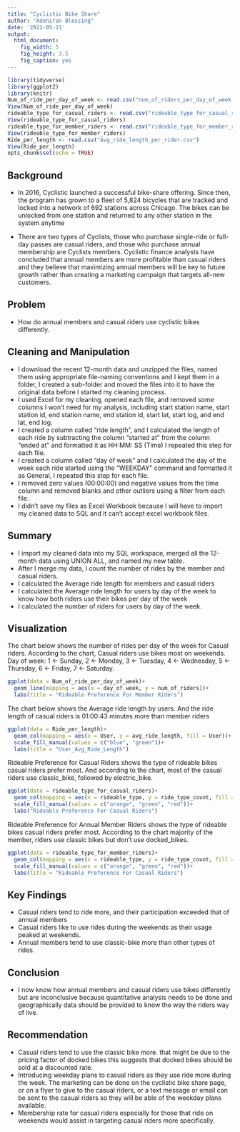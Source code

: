 ```yaml
---
title: "Cyclistic Bike Share"
author: "Adeniran Blessing"
date: '2022-05-21'
output: 
  html_document: 
    fig_width: 5
    fig_height: 3.5
    fig_caption: yes
---
```


```r
library(tidyverse)
library(ggplot2)
library(knitr)
Num_of_ride_per_day_of_week <- read.csv("num_of_riders_per_day_of_week.csv")
View(Num_of_ride_per_day_of_week)
rideable_type_for_casual_riders <- read.csv("rideable_type_for_casual_riders.csv")
View(rideable_type_for_casual_riders)
rideable_type_for_member_riders <- read.csv("rideable_type_for_member_riders.csv")
View(rideable_type_for_member_riders)
Ride_per_length <- read.csv("Avg_ride_length_per_rider.csv")
View(Ride_per_length)
opts_chunk$set(echo = TRUE)
```

## Background

* In 2016, Cyclistic launched a successful bike-share offering. Since then, the program has grown to a fleet of 5,824 bicycles that are tracked and locked into a network of 692 stations across Chicago. The bikes can be unlocked from one station and returned to any other station in the system anytime

* There are two types of Cyclists, those who purchase single-ride or full-day passes are casual riders, and those who purchase annual membership are Cyclists members. Cyclistic finance analysts have concluded that annual members are more profitable than casual riders and they believe that maximizing annual members will be key to future growth rather than creating a marketing campaign that targets all-new customers. 


## Problem

* How do annual members and casual riders use cyclistic bikes differently.

## Cleaning and Manipulation

* I download the recent 12-month data and unzipped the files, named them using appropriate file-naming conventions and I kept them in a folder, I created a sub-folder and moved the files into it to have the original data before I started my cleaning process.
* I used Excel for my cleaning, opened each file, and removed some columns I won’t need for my analysis, including start station name, start station id, end station name, end station id, start lat, start log, and end lat, end log.
* I created a column called “ride length”, and I calculated the length of each ride by subtracting the column “started at” from the column “ended at” and formatted it as HH:MM: SS (Time) I repeated this step for each file.
* I created a column called “day of week” and I calculated the day of the week each ride started using the “WEEKDAY” command and formatted it as General, I repeated this step for each file.
* I removed zero values (00:00:00) and negative values from the time column and removed blanks and other outliers using a filter from each file.
* I didn’t save my files as Excel Workbook because I will have to import my cleaned data to SQL and it can’t accept excel workbook files. 


## Summary

* I import my cleaned data into my SQL workspace, merged all the 12-month data using UNION ALL, and named my new table.
* After I merge my data, I count the number of rides by the member and casual riders.
* I calculated the Average ride length for members and casual riders
* I calculated the Average ride length for users by day of the week to know how both riders use their bikes per day of the week
* I calculated the number of riders for users by day of the week.



## Visualization
The chart below shows the number of rides per day of the week for Casual riders. According to the chart, Casual riders use bikes most on weekends.
Day of week: 1 <- Sunday, 2 <- Monday, 3 <- Tuesday, 4 <- Wednesday, 5 <- Thursday, 6 <- Friday, 7 <- Saturday.

```r
ggplot(data = Num_of_ride_per_day_of_week)+
  geom_line(mapping = aes(x = day_of_week, y = num_of_riders))+
  labs(title = "Rideable Preference For Member Riders")
```

The chart below shows the Average ride length by users. And the ride length of casual riders is 01:00:43 minutes more than member riders


```r
ggplot(data = Ride_per_length)+
  geom_col(mapping = aes(x = User, y = avg_ride_length, fill = User))+
  scale_fill_manual(values = c("blue", "green"))+
  labs(title = "User_Avg_Ride_Length")

```

Rideable Preference for Casual Riders shows the type of rideable bikes casual riders prefer most. And according to the chart, most of the casual riders use classic_bike, followed by electric_bike.


```r
ggplot(data = rideable_type_for_casual_riders)+
  geom_col(mapping = aes(x = rideable_type, y = ride_type_count, fill = rideable_type))+
  scale_fill_manual(values = c("orange", "green", "red"))+
  labs("Rideable Preference For Casual Riders")

```
Rideable Preference for Annual Member Riders shows the type of rideable bikes casual riders prefer most. According to the chart majority of the member, riders use classic bikes but don’t use docked_bikes.

```r
ggplot(data = rideable_type_for_member_riders)+
  geom_col(mapping = aes(x = rideable_type, y = ride_type_count, fill = rideable_type))+
  scale_fill_manual(values = c("orange", "green", "red"))+
  labs(title = "Rideable Preference For Casual Riders")

```


## Key Findings

* Casual riders tend to ride more, and their participation exceeded that of annual members
* Casual riders like to use rides during the weekends as their usage peaked at weekends.
* Annual members tend to use classic-bike more than other types of rides.

## Conclusion

* I now know how annual members and casual riders use bikes differently but are inconclusive because quantitative analysis needs to be done and geographically data should be provided to know the way the riders way of live.

## Recommendation

* Casual riders tend to use the classic bike more. that might be due to the pricing factor of docked bikes this suggests that docked bikes should be sold at a discounted rate.
* Introducing weekday plans to casual riders as they use ride more during the week. The marketing can be done on the cyclistic bike share page, or on a flyer to give to the casual riders, or a text message or email can be sent to the casual riders so they will be able of the weekday plans available.
* Membership rate for casual riders especially for those that ride on weekends would assist in targeting casual riders more specifically.


